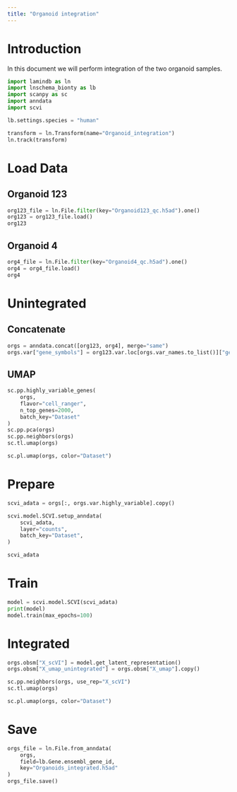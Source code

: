```yaml
---
title: "Organoid integration"
---
```


# Introduction

In this document we will perform integration of the two organoid samples.

```python
import lamindb as ln
import lnschema_bionty as lb
import scanpy as sc
import anndata
import scvi

lb.settings.species = "human"

transform = ln.Transform(name="Organoid_integration")
ln.track(transform)
```

# Load Data

## Organoid 123

```python
org123_file = ln.File.filter(key="Organoid123_qc.h5ad").one()
org123 = org123_file.load()
org123
```

## Organoid 4

```python
org4_file = ln.File.filter(key="Organoid4_qc.h5ad").one()
org4 = org4_file.load()
org4
```

# Unintegrated

## Concatenate

```python
orgs = anndata.concat([org123, org4], merge="same")
orgs.var["gene_symbols"] = org123.var.loc[orgs.var_names.to_list()]["gene_symbols"]
```

## UMAP

```python
sc.pp.highly_variable_genes(
    orgs,
    flavor="cell_ranger",
    n_top_genes=2000,
    batch_key="Dataset"
)
sc.pp.pca(orgs)
sc.pp.neighbors(orgs)
sc.tl.umap(orgs)

sc.pl.umap(orgs, color="Dataset")
```

# Prepare

```python
scvi_adata = orgs[:, orgs.var.highly_variable].copy()

scvi.model.SCVI.setup_anndata(
    scvi_adata,
    layer="counts",
    batch_key="Dataset",
)

scvi_adata
```

# Train

```python
model = scvi.model.SCVI(scvi_adata)
print(model)
model.train(max_epochs=100)
```

# Integrated

```python
orgs.obsm["X_scVI"] = model.get_latent_representation()
orgs.obsm["X_umap_unintegrated"] = orgs.obsm["X_umap"].copy()

sc.pp.neighbors(orgs, use_rep="X_scVI")
sc.tl.umap(orgs)

sc.pl.umap(orgs, color="Dataset")
```

# Save

```python
orgs_file = ln.File.from_anndata(
    orgs,
    field=lb.Gene.ensembl_gene_id,
    key="Organoids_integrated.h5ad"
)
orgs_file.save()
```
